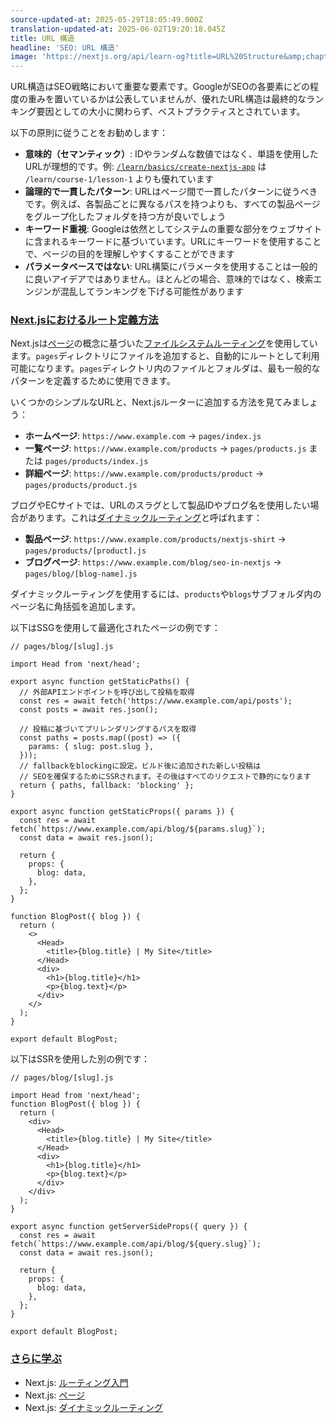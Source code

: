 ```yaml
---
source-updated-at: 2025-05-29T18:05:49.000Z
translation-updated-at: 2025-06-02T19:20:18.045Z
title: URL 構造
headline: 'SEO: URL 構造'
image: 'https://nextjs.org/api/learn-og?title=URL%20Structure&amp;chapter=13'
---
```


URL構造はSEO戦略において重要な要素です。GoogleがSEOの各要素にどの程度の重みを置いているかは公表していませんが、優れたURL構造は最終的なランキング要因としての大小に関わらず、ベストプラクティスとされています。

以下の原則に従うことをお勧めします：

*   **意味的（セマンティック）**: IDやランダムな数値ではなく、単語を使用したURLが理想的です。例: [`/learn/basics/create-nextjs-app`](/learn/basics/create-nextjs-app) は `/learn/course-1/lesson-1` よりも優れています
*   **論理的で一貫したパターン**: URLはページ間で一貫したパターンに従うべきです。例えば、各製品ごとに異なるパスを持つよりも、すべての製品ページをグループ化したフォルダを持つ方が良いでしょう
*   **キーワード重視**: Googleは依然としてシステムの重要な部分をウェブサイトに含まれるキーワードに基づいています。URLにキーワードを使用することで、ページの目的を理解しやすくすることができます
*   **パラメータベースではない**: URL構築にパラメータを使用することは一般的に良いアイデアではありません。ほとんどの場合、意味的ではなく、検索エンジンが混乱してランキングを下げる可能性があります

### [Next.jsにおけるルート定義方法](#how-are-routes-defined-in-nextjs)

Next.jsは[ページ](/docs/basic-features/pages)の概念に基づいた[ファイルシステムルーティング](/docs/routing/introduction)を使用しています。`pages`ディレクトリにファイルを追加すると、自動的にルートとして利用可能になります。`pages`ディレクトリ内のファイルとフォルダは、最も一般的なパターンを定義するために使用できます。

いくつかのシンプルなURLと、Next.jsルーターに追加する方法を見てみましょう：

*   **ホームページ**: `https://www.example.com` → `pages/index.js`
*   **一覧ページ**: `https://www.example.com/products` → `pages/products.js` または `pages/products/index.js`
*   **詳細ページ**: `https://www.example.com/products/product` → `pages/products/product.js`

ブログやECサイトでは、URLのスラグとして製品IDやブログ名を使用したい場合があります。これは[ダイナミックルーティング](/docs/routing/dynamic-routes)と呼ばれます：

*   **製品ページ**: `https://www.example.com/products/nextjs-shirt` → `pages/products/[product].js`
*   **ブログページ**: `https://www.example.com/blog/seo-in-nextjs` → `pages/blog/[blog-name].js`

ダイナミックルーティングを使用するには、`products`や`blogs`サブフォルダ内のページ名に角括弧を追加します。

以下はSSGを使用して最適化されたページの例です：

```
// pages/blog/[slug].js
 
import Head from 'next/head';
 
export async function getStaticPaths() {
  // 外部APIエンドポイントを呼び出して投稿を取得
  const res = await fetch('https://www.example.com/api/posts');
  const posts = await res.json();
 
  // 投稿に基づいてプリレンダリングするパスを取得
  const paths = posts.map((post) => ({
    params: { slug: post.slug },
  }));
  // fallbackをblockingに設定。ビルド後に追加された新しい投稿は
  // SEOを確保するためにSSRされます。その後はすべてのリクエストで静的になります
  return { paths, fallback: 'blocking' };
}
 
export async function getStaticProps({ params }) {
  const res = await fetch(`https://www.example.com/api/blog/${params.slug}`);
  const data = await res.json();
 
  return {
    props: {
      blog: data,
    },
  };
}
 
function BlogPost({ blog }) {
  return (
    <>
      <Head>
        <title>{blog.title} | My Site</title>
      </Head>
      <div>
        <h1>{blog.title}</h1>
        <p>{blog.text}</p>
      </div>
    </>
  );
}
 
export default BlogPost;
```

以下はSSRを使用した別の例です：

```
// pages/blog/[slug].js
 
import Head from 'next/head';
function BlogPost({ blog }) {
  return (
    <div>
      <Head>
        <title>{blog.title} | My Site</title>
      </Head>
      <div>
        <h1>{blog.title}</h1>
        <p>{blog.text}</p>
      </div>
    </div>
  );
}
 
export async function getServerSideProps({ query }) {
  const res = await fetch(`https://www.example.com/api/blog/${query.slug}`);
  const data = await res.json();
 
  return {
    props: {
      blog: data,
    },
  };
}
 
export default BlogPost;
```

### [さらに学ぶ](#further-reading)

*   Next.js: [ルーティング入門](/docs/routing/introduction)
*   Next.js: [ページ](/docs/basic-features/pages)
*   Next.js: [ダイナミックルーティング](/docs/routing/dynamic-routes)